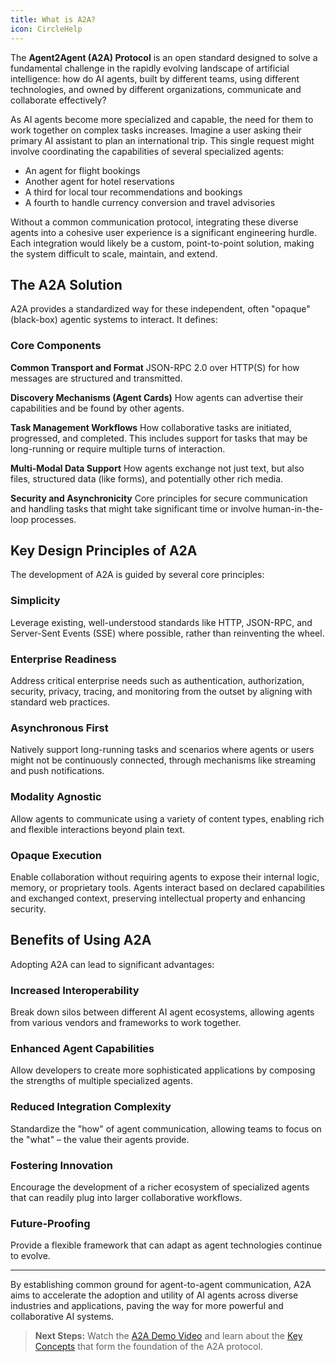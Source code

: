 ```yaml
---
title: What is A2A?
icon: CircleHelp
---
```



The **Agent2Agent (A2A) Protocol** is an open standard designed to solve a fundamental challenge in the rapidly evolving landscape of artificial intelligence: how do AI agents, built by different teams, using different technologies, and owned by different organizations, communicate and collaborate effectively?

As AI agents become more specialized and capable, the need for them to work together on complex tasks increases. Imagine a user asking their primary AI assistant to plan an international trip. This single request might involve coordinating the capabilities of several specialized agents:

- An agent for flight bookings
- Another agent for hotel reservations  
- A third for local tour recommendations and bookings
- A fourth to handle currency conversion and travel advisories

Without a common communication protocol, integrating these diverse agents into a cohesive user experience is a significant engineering hurdle. Each integration would likely be a custom, point-to-point solution, making the system difficult to scale, maintain, and extend.

## The A2A Solution

A2A provides a standardized way for these independent, often "opaque" (black-box) agentic systems to interact. It defines:

### Core Components

**Common Transport and Format**
JSON-RPC 2.0 over HTTP(S) for how messages are structured and transmitted.

**Discovery Mechanisms (Agent Cards)**
How agents can advertise their capabilities and be found by other agents.

**Task Management Workflows**
How collaborative tasks are initiated, progressed, and completed. This includes support for tasks that may be long-running or require multiple turns of interaction.

**Multi-Modal Data Support**
How agents exchange not just text, but also files, structured data (like forms), and potentially other rich media.

**Security and Asynchronicity**
Core principles for secure communication and handling tasks that might take significant time or involve human-in-the-loop processes.

## Key Design Principles of A2A

The development of A2A is guided by several core principles:

### Simplicity
Leverage existing, well-understood standards like HTTP, JSON-RPC, and Server-Sent Events (SSE) where possible, rather than reinventing the wheel.

### Enterprise Readiness
Address critical enterprise needs such as authentication, authorization, security, privacy, tracing, and monitoring from the outset by aligning with standard web practices.

### Asynchronous First
Natively support long-running tasks and scenarios where agents or users might not be continuously connected, through mechanisms like streaming and push notifications.

### Modality Agnostic
Allow agents to communicate using a variety of content types, enabling rich and flexible interactions beyond plain text.

### Opaque Execution
Enable collaboration without requiring agents to expose their internal logic, memory, or proprietary tools. Agents interact based on declared capabilities and exchanged context, preserving intellectual property and enhancing security.

## Benefits of Using A2A

Adopting A2A can lead to significant advantages:

### Increased Interoperability
Break down silos between different AI agent ecosystems, allowing agents from various vendors and frameworks to work together.

### Enhanced Agent Capabilities
Allow developers to create more sophisticated applications by composing the strengths of multiple specialized agents.

### Reduced Integration Complexity
Standardize the "how" of agent communication, allowing teams to focus on the "what" – the value their agents provide.

### Fostering Innovation
Encourage the development of a richer ecosystem of specialized agents that can readily plug into larger collaborative workflows.

### Future-Proofing
Provide a flexible framework that can adapt as agent technologies continue to evolve.

---

By establishing common ground for agent-to-agent communication, A2A aims to accelerate the adoption and utility of AI agents across diverse industries and applications, paving the way for more powerful and collaborative AI systems.

> **Next Steps:** Watch the [A2A Demo Video](#) and learn about the [Key Concepts](#) that form the foundation of the A2A protocol.
